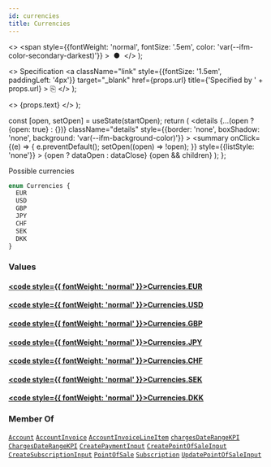 ```yaml
---
id: currencies
title: Currencies
---
```


  <>
    <span
      style={{fontWeight: 'normal', fontSize: '.5em', color: 'var(--ifm-color-secondary-darkest)'}}
    >
      &nbsp;●&nbsp;
    </span>
  </>
);

  <>
    Specification
    <a
      className="link"
      style={{fontSize: '1.5em', paddingLeft: '4px'}}
      target="_blank"
      href={props.url}
      title={'Specified by ' + props.url}
    >
      ⎘
    </a>
  </>
);

  <>
    <span className={props.class}>{props.text}</span>
  </>
);


  const [open, setOpen] = useState(startOpen);
  return (
    <details
      {...(open ? {open: true} : {})}
      className="details"
      style={{border: 'none', boxShadow: 'none', background: 'var(--ifm-background-color)'}}
    >
      <summary
        onClick={(e) => {
          e.preventDefault();
          setOpen((open) => !open);
        }}
        style={{listStyle: 'none'}}
      >
        {open ? dataOpen : dataClose}
      </summary>
      {open && children}
    </details>
  );
};

Possible currencies

```graphql
enum Currencies {
  EUR
  USD
  GBP
  JPY
  CHF
  SEK
  DKK
}
```

### Values

#### [<code style={{ fontWeight: 'normal' }}>Currencies.<b>EUR</b></code>](#)

#### [<code style={{ fontWeight: 'normal' }}>Currencies.<b>USD</b></code>](#)

#### [<code style={{ fontWeight: 'normal' }}>Currencies.<b>GBP</b></code>](#)

#### [<code style={{ fontWeight: 'normal' }}>Currencies.<b>JPY</b></code>](#)

#### [<code style={{ fontWeight: 'normal' }}>Currencies.<b>CHF</b></code>](#)

#### [<code style={{ fontWeight: 'normal' }}>Currencies.<b>SEK</b></code>](#)

#### [<code style={{ fontWeight: 'normal' }}>Currencies.<b>DKK</b></code>](#)

### Member Of

[`Account`](/docs/apis/graphql/types/objects/account.mdx) <Badge class="badge badge--secondary badge--relation" text="object"/><Bullet />[`AccountInvoice`](/docs/apis/graphql/types/objects/account-invoice.mdx) <Badge class="badge badge--secondary badge--relation" text="object"/><Bullet />[`AccountInvoiceLineItem`](/docs/apis/graphql/types/objects/account-invoice-line-item.mdx) <Badge class="badge badge--secondary badge--relation" text="object"/><Bullet />[`chargesDateRangeKPI`](/docs/apis/graphql/operations/queries/charges-date-range-kpi.mdx) <Badge class="badge badge--secondary badge--relation" text="query"/><Bullet />[`ChargesDateRangeKPI`](/docs/apis/graphql/types/objects/charges-date-range-kpi.mdx) <Badge class="badge badge--secondary badge--relation" text="object"/><Bullet />[`CreatePaymentInput`](/docs/apis/graphql/types/inputs/create-payment-input.mdx) <Badge class="badge badge--secondary badge--relation" text="input"/><Bullet />[`CreatePointOfSaleInput`](/docs/apis/graphql/types/inputs/create-point-of-sale-input.mdx) <Badge class="badge badge--secondary badge--relation" text="input"/><Bullet />[`CreateSubscriptionInput`](/docs/apis/graphql/types/inputs/create-subscription-input.mdx) <Badge class="badge badge--secondary badge--relation" text="input"/><Bullet />[`PointOfSale`](/docs/apis/graphql/types/objects/point-of-sale.mdx) <Badge class="badge badge--secondary badge--relation" text="object"/><Bullet />[`Subscription`](/docs/apis/graphql/types/objects/subscription.mdx) <Badge class="badge badge--secondary badge--relation" text="object"/><Bullet />[`UpdatePointOfSaleInput`](/docs/apis/graphql/types/inputs/update-point-of-sale-input.mdx) <Badge class="badge badge--secondary badge--relation" text="input"/>
